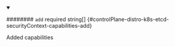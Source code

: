 
<details className="config-field" data-expandable="false" open>
<summary>

######## `add` <span className="config-field-required" data-required="false">required</span> <span className="config-field-type">string[]</span> <span className="config-field-default"></span> <span className="config-field-enum"></span> {#controlPlane-distro-k8s-etcd-securityContext-capabilities-add}

Added capabilities

</summary>



</details>
